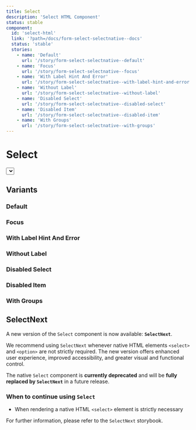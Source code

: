 ```yaml
---
title: Select
description: 'Select HTML Component'
status: stable
component:
  id: 'select-html'
  link: '?path=/docs/form-select-selectnative--docs'
  status: 'stable'
  stories:
    - name: 'Default'
      url: '/story/form-select-selectnative--default'
    - name: 'Focus'
      url: '/story/form-select-selectnative--focus'
    - name: 'With Label Hint And Error'
      url: '/story/form-select-selectnative--with-label-hint-and-error'
    - name: 'Without Label'
      url: '/story/form-select-selectnative--without-label'
    - name: 'Disabled Select'
      url: '/story/form-select-selectnative--disabled-select'
    - name: 'Disabled Item'
      url: '/story/form-select-selectnative--disabled-item'
    - name: 'With Groups'
      url: '/story/form-select-selectnative--with-groups'
---
```


# Select

<Section current="html">

<ComponentPreview>
  <FormField label={{ text: 'Label' }}>
    <Select aria-label="Select">
      <SelectItem value="value-1">Option 1</SelectItem>
      <SelectItem value="value-2">Option 2</SelectItem>
      <SelectItem value="value-3">Option 3</SelectItem>
    </Select>
  </FormField>
</ComponentPreview>

## Variants

### Default

<StorybookFrame className="h-max" componentId="select-html" story="Default" />

### Focus

<StorybookFrame className="h-max" componentId="select-html" story="Focus" />

### With Label Hint And Error

<StorybookFrame
  className="h-max"
  componentId="select-html"
  story="With Label Hint And Error"
/>

### Without Label

<StorybookFrame
  className="h-max"
  componentId="select-html"
  story="Without Label"
/>

### Disabled Select

<StorybookFrame
  className="h-max"
  componentId="select-html"
  story="Disabled Select"
/>

### Disabled Item

<StorybookFrame
  className="h-max"
  componentId="select-html"
  story="Disabled Item"
/>

### With Groups

<StorybookFrame
  className="h-max"
  componentId="select-html"
  story="With Groups"
/>

## SelectNext

<StorybookFrame
  className="h-[290px]"
  componentId="select-react"
  docsPath="?path=/docs/form-select-selectnext--docs"
  iframeId="form-select-selectnext--default"
/>

A new version of the `Select` component is now available: **`SelectNext`**.

We recommend using `SelectNext` whenever native HTML elements `<select>` and `<option>` are not strictly required. The new version offers enhanced user experience, improved accessibility, and greater visual and functional control.

The native `Select` component is **currently deprecated** and will be **fully replaced by `SelectNext`** in a future release.

### When to continue using `Select`

- When rendering a native HTML `<select>` element is strictly necessary

For further information, please refer to the `SelectNext` storybook.

</Section>
